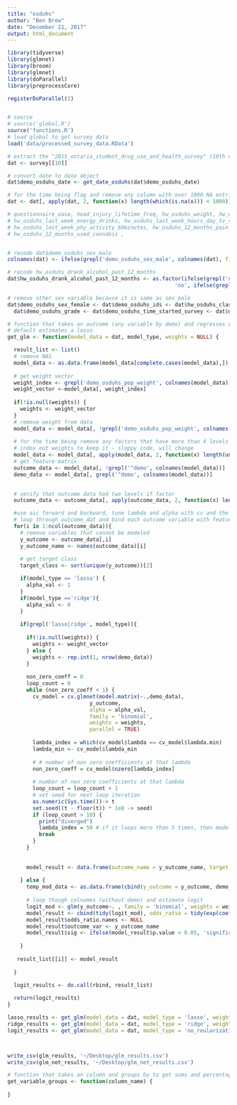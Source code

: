 ```yaml
---
title: "osduhs"
author: "Ben Brew"
date: "December 21, 2017"
output: html_document
---
```


```r

library(tidyverse)
library(glmnet)
library(broom)
library(glmnet)
library(doParallel) 
library(preprocessCore)

registerDoParallel(2)


# source
# source('global.R')
source('functions.R')
# load global to get survey data
load('data/processed_survey_data.RData')

# extract the "2015_ontario_student_drug_use_and_health_survey" (10th element in list)
dat <- survey[[10]]

# convert date to date object 
dat$demo_osduhs_date <- get_date_osduhs(dat$demo_osduhs_date)

# for the time being flag and remove any column with over 1000 NA entries (talk to joe about this)
dat <- dat[, apply(dat, 2, function(x) length(which(is.na(x))) < 1000)]

# questionnaire_ease, head_injury_lifetime_freq, hw_osduhs_weight, hw_osduhs_height
# hw_osduhs_last_week_energy_drinks, hw_osduhs_last_week_hours_day_tv_video_games, 
# hw_osduhs_last_week_phy_activity_60minutes, hw_osduhs_12_months_pain_pill_without_prescription, 
# hw_osduhs_12_months_used_cannabis ,


# recode dat$demo_osduhs_sex_male
colnames(dat) <- ifelse(grepl('demo_osduhs_sex_male', colnames(dat), fixed = TRUE), 'demo_osduhs_sex', colnames(dat))

# recode hw_osduhs_drank_alcohol_past_12_months
dat$hw_osduhs_drank_alcohol_past_12_months <- as.factor(ifelse(grepl('no',dat$hw_osduhs_drank_alcohol_past_12_months), 
                                                     'no', ifelse(grepl('yes', dat$hw_osduhs_drank_alcohol_past_12_months), 'yes', dat$hw_osduhs_drank_alcohol_past_12_months)))

# remove other sex variable because it is same as sex_male 
dat$demo_osduhs_sex_female <- dat$demo_osduhs_ids <- dat$hw_osduhs_class_ids <- 
  dat$demo_osduhs_grade <- dat$demo_osduhs_time_started_survey <- dat$demo_osduhs_time_ended_survey <- NULL 

```

```r
# function that takes an outcome (any variable by demo) and regresses on all demo variables
# default estimates a lasso
get_glm <- function(model_data = dat, model_type, weights = NULL) {

  result_list <- list()
  # remove NAS
  model_data <- as.data.frame(model_data[complete.cases(model_data),])
  
  # get weight vector
  weight_index <- grepl('demo_osduhs_pop_weight', colnames(model_data))
  weight_vector <-model_data[, weight_index]
  
  if(!is.null(weights)) {
    weights <- weight_vector
  }
  # remove weight from data 
  model_data <- model_data[, !grepl('demo_osduhs_pop_weight', colnames(model_data))]
  
  # for the time being remove any factors that have more than 4 levels (ill clean them later, just rushed to      get this to xing)
  # index out weights to keep it - sloppy code, will change
  model_data <- model_data[, apply(model_data, 2, function(x) length(unique(x)) < 10)]
  # get feature matrix 
  outcome_data <- model_data[, !grepl('^demo', colnames(model_data))]
  demo_data <- model_data[, grepl('^demo', colnames(model_data))]
  

  # verify that outcome data had two levels if factor
  outcome_data <- outcome_data[, apply(outcome_data, 2, function(x) length(unique(x)) < 3)]

  #use aic forward and backward, tune lambda and alpha with cv and the apply two full data
  # loop through outcome_dat and bind each outcome variable with feature dat
  for(i in 1:ncol(outcome_data)){
    # remove variables that cannot be modeled
    y_outcome <- outcome_data[,i]
    y_outcome_name <- names(outcome_data)[i]
    
    # get target class 
    target_class <- sort(unique(y_outcome))[2]

    if(model_type == 'lasso') {
      alpha_val <- 1
    } 
    if(model_type =='ridge'){
      alpha_val <- 0
    }
    
    if(grepl('lasso|ridge', model_type)){
      
      if(!is.null(weights)) {
        weights <- weight_vector
      } else {
        weights <- rep.int(1, nrow(demo_data))
      }
      
      non_zero_coeff = 0
      loop_count = 0
      while (non_zero_coeff < 1) { 
        cv_model = cv.glmnet(model.matrix(~.,demo_data), 
                          y_outcome,
                          alpha = alpha_val, 
                          family = 'binomial',
                          weights = weights,
                          parallel = TRUE)
    
        lambda_index = which(cv_model$lambda == cv_model$lambda.min) 
        lambda_min <- cv_model$lambda_min
    
        # # number of non zero coefficients at that lambda    
        non_zero_coeff = cv_model$nzero[lambda_index] 
        
        # number of non zero coefficients at that lambda    
        loop_count = loop_count + 1
        # set seed for next loop iteration
        as.numeric(Sys.time())-> t 
        set.seed((t - floor(t)) * 1e8 -> seed) 
        if (loop_count > 10) {
          print("diverged")
          lambda_index = 50 # if it loops more than 5 times, then model did not converge
          break
        }
      } 
  
  
      model_result <- data.frame(outcome_name = y_outcome_name, target_class = target_class, coef.name = dimnames(coef(cv_model))[[1]], coef.value = matrix(exp(coef(cv_model, s = "lambda.min"))))
  
    } else {
      temp_mod_data <- as.data.frame(cbind(y_outcome = y_outcome, demo_data))
      
      # loop though colnames (without demo) and estimate logit
      logit_mod <- glm(y_outcome~. , family = 'binomial', weights = weights, data = temp_mod_data)
      model_result <- cbind(tidy(logit_mod), odds_ratio = tidy(exp(coef(logit_mod))), target_class = target_class)
      model_result$odds_ratio.names <- NULL
      model_result$outcome_var <- y_outcome_name
      model_result$sig <- ifelse(model_result$p.value < 0.05, 'significant', 'not_statistically_significant')
    
    }
    
   result_list[[i]] <- model_result
    
  }
  
  logit_results <- do.call(rbind, result_list)

  return(logit_results)
}

lasso_results <- get_glm(model_data = dat, model_type = 'lasso', weights = NULL)
ridge_results <- get_glm(model_data = dat, model_type = 'ridge', weights = NULL)
logit_results <- get_glm(model_data = dat, model_type = 'no_reularization', weights = NULL)



write_csv(glm_results, '~/Desktop/glm_results.csv')
write_csv(glm_net_results, '~/Desktop/glm_net_results.csv')


```


```r
# function that takes an column and groups by to get sums and percentages 
get_variable_groups <- function(column_name) {
  
}

```
